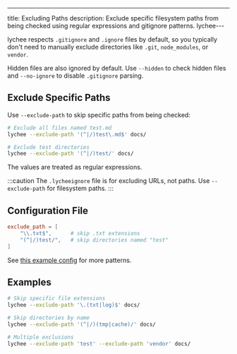 ---
title: Excluding Paths
description: Exclude specific filesystem paths from being checked using regular expressions and gitignore patterns.
lychee---

lychee respects `.gitignore` and `.ignore` files by default, so you typically don't need to manually exclude directories like `.git`, `node_modules`, or `vendor`.

Hidden files are also ignored by default. Use `--hidden` to check hidden files and `--no-ignore` to disable `.gitignore` parsing.

## Exclude Specific Paths

Use `--exclude-path` to skip specific paths from being checked:

```bash
# Exclude all files named test.md
lychee --exclude-path '(^|/)test\.md$' docs/

# Exclude test directories
lychee --exclude-path '(^|/)test/' docs/
```

The values are treated as regular expressions.

:::caution
The `.lycheeignore` file is for excluding URLs, not paths. Use `--exclude-path` for filesystem paths.
:::

## Configuration File

```toml title="lychee.toml"
exclude_path = [
    "\\.txt$",      # skip .txt extensions
    "(^|/)test/",   # skip directories named "test"
]
```

See [this example config](https://github.com/mre/endler.dev/blob/50d8d5f90dbafa445c9455e420a40f8866f3e1c7/lychee.toml#L28) for more patterns.

## Examples

```bash
# Skip specific file extensions
lychee --exclude-path '\.(txt|log)$' docs/

# Skip directories by name
lychee --exclude-path '(^|/)(tmp|cache)/' docs/

# Multiple exclusions
lychee --exclude-path 'test' --exclude-path 'vendor' docs/
```
